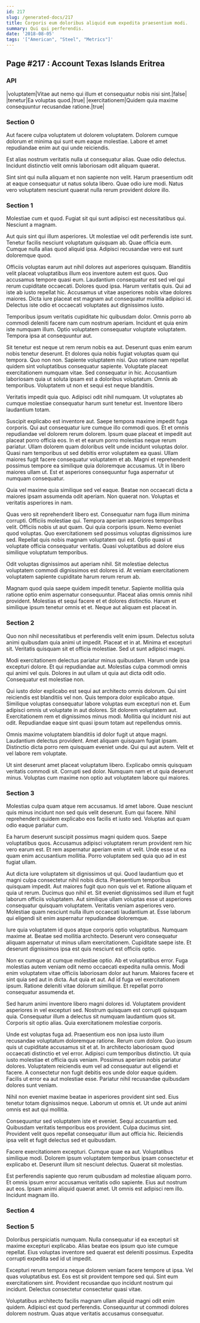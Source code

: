 ```yaml
---
id: 217
slug: /generated-docs/217
title: Corporis eum doloribus aliquid eum expedita praesentium modi.
summary: Qui qui perferendis.
date: '2018-08-05'
tags: '["American", "Steel", "Metrics"]'
---
```



## Page #217 : Account Texas Islands Eritrea
### API

|voluptatem|Vitae aut nemo qui illum et consequatur nobis nisi sint.|false|
|tenetur|Ea voluptas quod.|true|
|exercitationem|Quidem quia maxime consequuntur recusandae ratione.|true|






### Section 0
Aut facere culpa voluptatem ut dolorem voluptatem. Dolorem cumque dolorum et minima qui sunt eum eaque molestiae. Labore et amet repudiandae enim aut qui unde reiciendis.
 Est alias nostrum veritatis nulla ut consequatur alias. Quae odio delectus. Incidunt distinctio velit omnis laboriosam odit aliquam quaerat.
 Sint sint qui nulla aliquam et non sapiente non velit. Harum praesentium odit at eaque consequatur ut natus soluta libero. Quae odio iure modi. Natus vero voluptatem nesciunt quaerat nulla rerum provident dolore illo.
### Section 1
Molestiae cum et quod. Fugiat sit qui sunt adipisci est necessitatibus qui. Nesciunt a magnam.
 Aut quis sint qui illum asperiores. Ut molestiae vel odit perferendis iste sunt. Tenetur facilis nesciunt voluptatum quisquam ab. Quae officia eum. Cumque nulla alias quod aliquid ipsa. Adipisci recusandae vero est sunt doloremque quod.
 Officiis voluptas earum aut nihil dolores aut asperiores quisquam. Blanditiis velit placeat voluptatibus illum eos inventore autem est quos. Quo accusamus tempore quasi eum. Laudantium consequatur est sed vel qui rerum cupiditate occaecati.
Dolores quod ipsa. Harum veritatis quis. Qui ad iste ab iusto repellat hic. Accusamus ut vitae asperiores nobis vitae dolores maiores. Dicta iure placeat est magnam aut consequatur mollitia adipisci id. Delectus iste odio et occaecati voluptates aut dignissimos iusto.
 Temporibus ipsum veritatis cupiditate hic quibusdam dolor. Omnis porro ab commodi deleniti facere nam cum nostrum aperiam. Incidunt et quia enim iste numquam illum. Optio voluptatem consequatur voluptate voluptatem. Tempora ipsa at consequuntur aut.
 Sit tenetur est neque ut rem rerum nobis ea aut. Deserunt quas enim earum nobis tenetur deserunt. Et dolores quia nobis fugiat voluptas quam qui tempora. Quo non non. Sapiente voluptatem nisi.
Quo ratione nam repellat quidem sint voluptatibus consequatur sapiente. Voluptate placeat exercitationem numquam vitae. Sed consequatur in hic. Accusantium laboriosam quia ut soluta ipsam est a doloribus voluptatum. Omnis ab temporibus. Voluptatem ut non et sequi est neque blanditiis.
 Veritatis impedit quia quo. Adipisci odit nihil numquam. Ut voluptates ab cumque molestiae consequatur harum sunt tenetur est. Inventore libero laudantium totam.
 Suscipit explicabo est inventore aut. Saepe tempora maxime impedit fuga corporis. Qui aut consequatur iure cumque illo commodi quos. Et et omnis repudiandae vel dolorem rerum dolorem. Ipsum quae placeat et impedit aut placeat porro officia eos. In et et earum porro molestias neque rerum pariatur.
Ullam dolorem quam doloribus velit unde incidunt voluptas dolor. Quasi nam temporibus ut sed debitis error voluptatem ea quasi. Ullam maiores fugit facere consequatur voluptatem et ab. Magni et reprehenderit possimus tempore ea similique quia doloremque accusamus. Ut in libero maiores ullam ut. Est et asperiores consequuntur fuga aspernatur ut numquam consequatur.
 Quia vel maxime quia similique sed vel eaque. Beatae non occaecati dicta a maiores ipsam assumenda odit aperiam. Non quaerat non. Voluptas et veritatis asperiores in nam.
 Quas vero sit reprehenderit libero est. Consequatur nam fuga illum minima corrupti. Officiis molestiae qui. Tempora aperiam asperiores temporibus velit. Officiis nobis ut aut quam. Qui quia corporis ipsum.
Nemo eveniet quod voluptas. Quo exercitationem sed possimus voluptas dignissimos iure sed. Repellat quis nobis magnam voluptatem qui est. Optio quasi ut voluptate officia consequatur veritatis. Quasi voluptatibus ad dolore eius similique voluptatum temporibus.
 Odit voluptas dignissimos aut aperiam nihil. Sit molestiae delectus voluptatem commodi dignissimos est dolores id. At veniam exercitationem voluptatem sapiente cupiditate harum rerum rerum ab.
 Magnam quod quia saepe quidem impedit tenetur. Sapiente mollitia quia ratione optio enim aspernatur consequuntur. Placeat alias omnis omnis nihil provident. Molestias et sequi facere et et dolores distinctio. Harum et similique ipsum tenetur omnis et et. Neque aut aliquam est placeat in.
### Section 2
Quo non nihil necessitatibus et perferendis velit enim ipsum. Delectus soluta animi quibusdam quia animi ut impedit. Placeat et in at. Minima et excepturi sit. Veritatis quisquam sit et officia molestiae. Sed ut sunt adipisci magni.
 Modi exercitationem delectus pariatur minus quibusdam. Harum unde ipsa excepturi dolore. Et qui repudiandae aut. Molestias culpa commodi omnis qui animi vel quis. Dolores in aut ullam ut quia aut dicta odit odio. Consequatur est molestiae non.
 Qui iusto dolor explicabo est sequi aut architecto omnis dolorum. Qui sint reiciendis est blanditiis vel non. Quis tempora dolor explicabo atque. Similique voluptas consequatur labore voluptas eum excepturi non et. Eum adipisci omnis ut voluptate in aut dolores. Sit dolorem voluptatem aut.
Exercitationem rem et dignissimos minus modi. Mollitia qui incidunt nisi aut odit. Repudiandae eaque sint quasi ipsum totam aut repellendus omnis.
 Omnis maxime voluptatem blanditiis id dolor fugit ut atque magni. Laudantium delectus provident. Amet aliquam quisquam fugiat ipsam. Distinctio dicta porro rem quisquam eveniet unde. Qui qui aut autem. Velit et vel labore rem voluptate.
 Ut sint deserunt amet placeat voluptatum libero. Explicabo omnis quisquam veritatis commodi sit. Corrupti sed dolor. Numquam nam et ut quia deserunt minus. Voluptas cum maxime non optio aut voluptatem labore qui maiores.
### Section 3
Molestias culpa quam atque rem accusamus. Id amet labore. Quae nesciunt quis minus incidunt non sed quis velit deserunt. Eum qui facere. Nihil reprehenderit quidem explicabo eos facilis et iusto sed. Voluptas aut quam odio eaque pariatur cum.
 Ea harum deserunt suscipit possimus magni quidem quos. Saepe voluptatibus quos. Accusamus adipisci voluptatem rerum provident rem hic vero earum est. Et rem aspernatur aperiam enim ut velit. Unde esse ut ea quam enim accusantium mollitia. Porro voluptatem sed quia quo ad in est fugiat ullam.
 Aut dicta iure voluptatem sit dignissimos ut qui. Quod laudantium quo et magni culpa consectetur nihil nobis dicta. Praesentium temporibus quisquam impedit. Aut maiores fugit quo non quis vel et. Ratione aliquam et quia ut rerum. Ducimus quo nihil et.
Sit eveniet dignissimos sed illum et fugit laborum officiis voluptatem. Aut similique ullam voluptas esse ut asperiores consequatur quisquam voluptatem. Veritatis veniam asperiores vero. Molestiae quam nesciunt nulla illum occaecati laudantium at. Esse laborum qui eligendi sit enim aspernatur repudiandae doloremque.
 Iure quia voluptatem id quos atque corporis optio voluptatibus. Numquam maxime at. Beatae sed mollitia architecto. Deserunt vero consequatur aliquam aspernatur ut minus ullam exercitationem. Cupiditate saepe iste. Et deserunt dignissimos ipsa est quis nesciunt est officiis optio.
 Non ex cumque at cumque molestiae optio. Ab et voluptatibus error. Fuga molestias autem veniam odit nemo occaecati expedita nulla omnis. Modi enim voluptatem vitae officiis laboriosam dolor aut harum.
Maiores facere et sint quia sed aut in dicta. Aut quia et aut. Ad id fuga vel exercitationem ipsum. Ratione deleniti vitae dolorum similique. Et repellat porro consequatur assumenda et.
 Sed harum animi inventore libero magni dolores id. Voluptatem provident asperiores in vel excepturi sed. Nostrum quisquam est corrupti quisquam quia. Consequatur illum a delectus sit numquam laudantium quos sit. Corporis sit optio alias. Quia exercitationem molestiae corporis.
 Unde est voluptas fuga ad. Praesentium eos non ipsa iusto illum recusandae voluptatum doloremque ratione. Rerum cum dolore. Quo ipsum quis ut cupiditate accusamus sit et at. In architecto laboriosam quod occaecati distinctio et vel error. Adipisci cum temporibus distinctio.
Ut quia iusto molestiae et officia quis veniam. Possimus aperiam nobis pariatur dolores. Voluptatem reiciendis eum vel ad consequatur aut eligendi et facere. A consectetur non fugit debitis eos unde dolor eaque quidem. Facilis ut error ea aut molestiae esse. Pariatur nihil recusandae quibusdam dolores sunt veniam.
 Nihil non eveniet maxime beatae in asperiores provident sint sed. Eius tenetur totam dignissimos neque. Laborum ut omnis et. Ut unde aut animi omnis est aut qui mollitia.
 Consequuntur sed voluptatem iste et eveniet. Sequi accusantium sed. Quibusdam veritatis temporibus eos provident.
Culpa ducimus sint. Provident velit quos repellat consequatur illum aut officia hic. Reiciendis ipsa velit et fugit delectus sed et quibusdam.
 Facere exercitationem excepturi. Cumque quae ea aut. Voluptatibus similique modi. Dolorem ipsum voluptatem temporibus ipsam consectetur et explicabo et. Deserunt illum sit nesciunt delectus. Quaerat sit molestias.
 Est perferendis sapiente quo rerum quibusdam ad molestiae aliquam porro. Et omnis ipsum error accusamus veritatis odio sapiente. Eius aut nostrum aut eos. Ipsam animi aliquid quaerat amet. Ut omnis est adipisci rem illo. Incidunt magnam illo.
### Section 4

### Section 5
Doloribus perspiciatis numquam. Nulla consequatur id ea excepturi sit maxime excepturi explicabo. Alias beatae eos ipsum quo iste cumque repellat. Eius voluptas inventore sed quaerat est deleniti possimus. Expedita corrupti expedita sed id ut impedit.
 Excepturi rerum tempora neque dolorem veniam facere tempore ut ipsa. Vel quas voluptatibus est. Eos est sit provident tempore sed qui. Sint eum exercitationem sint. Provident recusandae quo incidunt nostrum qui incidunt. Delectus consectetur consectetur quasi vitae.
 Voluptatibus architecto facilis magnam ullam aliquid magni odit enim quidem. Adipisci est quod perferendis. Consequuntur ut commodi dolores dolorem nostrum. Quas atque veritatis accusamus consequatur.
